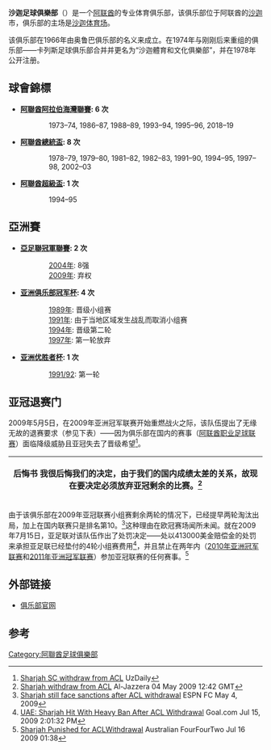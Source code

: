 {{Infobox football club
| clubname   = 沙迦<br>نادي الشارقة
| image      = [[Image:SharjahClub.png|180px]]
| fullname   = 沙迦体育俱乐部<br>نادي الشارقة الرياضي
| nickname   = 白蜜蜂，皇帝
| founded    = 1966年
| ground     = [[沙迦体育场|沙迦体育场]]
| capacity   = 20,000
| league     = [[阿聯酋阿拉伯海灣聯賽|阿聯酋阿拉伯海灣聯賽]]
| season     = 2020–21
| position   = 阿聯酋超，第 4 位
| pattern_la1=_redshoulders|pattern_b1=|pattern_ra1=_redshoulders
| leftarm1=FFFFFF|body1=FFFFFF|rightarm1=FFFFFF|shorts1=FFFFFF|socks1=FFFFFF
| pattern_la2=_whiteshoulders|pattern_b2=|pattern_ra2=_whiteshoulders
| leftarm2=FF0000|body2=FF0000|rightarm2=FF0000|shorts2=FF0000|socks2=FF0000
}}

'''沙迦足球俱樂部'''（{{lang-ar|نادي الشارقة الرياضي}}）是一个[[阿联酋|阿联酋]]的专业体育俱乐部，该俱乐部位于阿联酋的[[沙迦|沙迦]]市，俱乐部的主场是[[沙迦体育场|沙迦体育场]]。

该俱乐部在1966年由奥鲁巴俱乐部的名义来成立。在1974年与刚刚后来重组的俱乐部——卡列斯足球俱乐部合并并更名为“沙迦體育和文化俱樂部”，并在1978年公开注册。

== 球會錦標 ==
*'''[[阿聯酋阿拉伯海灣聯賽|阿聯酋阿拉伯海灣聯賽]]: 6 次'''
:: 1973–74, 1986–87, 1988–89, 1993–94, 1995–96, 2018–19

*'''[[阿聯酋總統盃|阿聯酋總統盃]]: 8 次'''
:: 1978–79, 1979–80, 1981–82, 1982–83, 1991–90, 1994–95, 1997–98, 2002–03

*'''[[阿聯酋超級盃|阿聯酋超級盃]]: 1 次'''
:: 1994–95

== 亞洲賽 ==
* '''[[亞足聯冠軍聯賽|亞足聯冠軍聯賽]]: 2 次'''
::[[2004年亚足联冠军联赛|2004年]]: 8强
::[[2009年亚足联冠军联赛|2009年]]: 弃权

* '''[[亚洲俱乐部冠军杯|亚洲俱乐部冠军杯]]: 4 次'''
::[[1989年亚洲俱乐部冠军杯|1989年]]: 晋级小组赛
::[[1991年亚洲俱乐部冠军杯|1991年]]: 由于当地区域发生战乱而取消小组赛
::[[1994年亚洲俱乐部冠军杯|1994年]]: 晋级第二轮
::[[1997年亚洲俱乐部冠军杯|1997年]]: 第一轮放弃

* '''[[亚洲优胜者杯|亚洲优胜者杯]]: 1 次'''
::[[1992年亚洲优胜者杯|1991/92]]: 第一轮

== 亚冠退赛门 ==
{{main|2009年亚洲冠军联赛}}
2009年5月5日，在2009年亚洲冠军联赛开始重燃战火之际，该队伍提出了无缘无故的退赛要求（参见下表）——因为俱乐部在国内的赛事（[[阿联酋职业足球联赛|阿联酋职业足球联赛]]）面临降级威胁且亚冠失去了晋级希望<ref>[http://www.uzdaily.com/articles-id-5565.htm#sthash.RyvxFcSa.dpbs Sharjah SC withdraw from ACL] {{Wayback|url=http://www.uzdaily.com/articles-id-5565.htm#sthash.RyvxFcSa.dpbs |date=20140114051806 }} UzDaily</ref>。
{| class="wikitable"
|-
! '''后悔书'''
我很后悔我们的决定，由于我们的国内成绩太差的关系，故现在要决定必须放弃亚冠剩余的比赛。<ref>[http://www.aljazeera.com/sport/2009/05/200954121633500773.html Sharjah withdraw from ACL] {{Wayback|url=http://www.aljazeera.com/sport/2009/05/200954121633500773.html |date=20150610203958 }} Al-Jazzera 04 May 2009 12:42 GMT</ref> 
|}
由于该俱乐部在2009年亚冠联赛小组赛剩余两轮的情况下，已经提早两轮淘汰出局，加上在国内联赛只是排名第10。<ref>[http://espnfc.com/news/story?id=643301&sec=global&cc=4716 Sharjah still face sanctions after ACL withdrawal] ESPN FC May 4, 2009</ref>这种理由在欧冠赛场闻所未闻。就在2009年7月15日，亚足联对该队伍作出了处罚决定——处以413000美金赔偿金的处罚来承担亚足联已经垫付的4轮小组赛费用<ref>[http://www.goal.com/en/news/14/asia/2009/07/15/1383845/uae-sharjah-hit-with-heavy-ban-after-acl-withdrawal UAE: Sharjah Hit With Heavy Ban After ACL Withdrawal] {{Wayback|url=http://www.goal.com/en/news/14/asia/2009/07/15/1383845/uae-sharjah-hit-with-heavy-ban-after-acl-withdrawal |date=20140309083410 }} Goal.com Jul 15, 2009 2:01:32 PM</ref>，并且禁止在两年内（[[2010年亚洲冠军联赛|2010年亚洲冠军联赛]]和[[2011年亚洲冠军联赛|2011年亚洲冠军联赛]]）参加亚冠联赛的任何赛事。<ref>[http://au.fourfourtwo.com/news/107764,sharjah-punished-for-aclwithdrawal.aspx Sharjah Punished for ACLWithdrawal] Australian FourFourTwo Jul 16 2009 01:38 </ref>

== 外部链接 ==
* [https://web.archive.org/web/20160504072424/http://www.sharjahclub.org.ae/ 俱乐部官网]

== 参考 ==
{{reflist}}

[[Category:阿聯酋足球俱樂部|Category:阿聯酋足球俱樂部]]